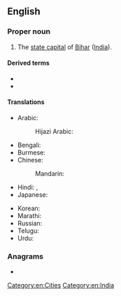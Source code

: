 {{also|patna}}
==English==
{{wikipedia}}

===Proper noun===
{{en-proper noun}}

# The [[state capital]] of [[Bihar]] ([[India]]).

====Derived terms====
* {{l|en|Patna Division}}
* {{l|en|Patna rice}}

====Translations====
{{trans-top|state capital of Bihar, India}}
* Arabic:
*: Hijazi Arabic: {{t|acw|بطنة|tr=baṭna}}
* Bengali: {{t|bn|পাটনা|sc=Beng}}
* Burmese: {{t|my|ပတ္တန|sc=Mymr}}
* Chinese:
*: Mandarin: {{t+|cmn|巴特那|tr=Bātènà, Bātènèi|sc=Hani}}
* Hindi: {{t+|hi|पटना}}, {{t+|hi|पाटलिपुत्र|m}}
* Japanese: {{t|ja|パトナ|tr=Patona}}
{{trans-mid}}
* Korean: {{t|ko|^파트나}}
* Marathi: {{t|mr|पटना|n}}
* Russian: {{t+|ru|Патна|f}}
* Telugu: {{t|te|పాట్నా}}
* Urdu: {{t|ur|پٹنہ|tr=paṭnā}}
{{trans-bottom}}

===Anagrams===
* {{anagrams|en|a=aanpt|panta-}}

[[Category:en:Cities]]
[[Category:en:India]]